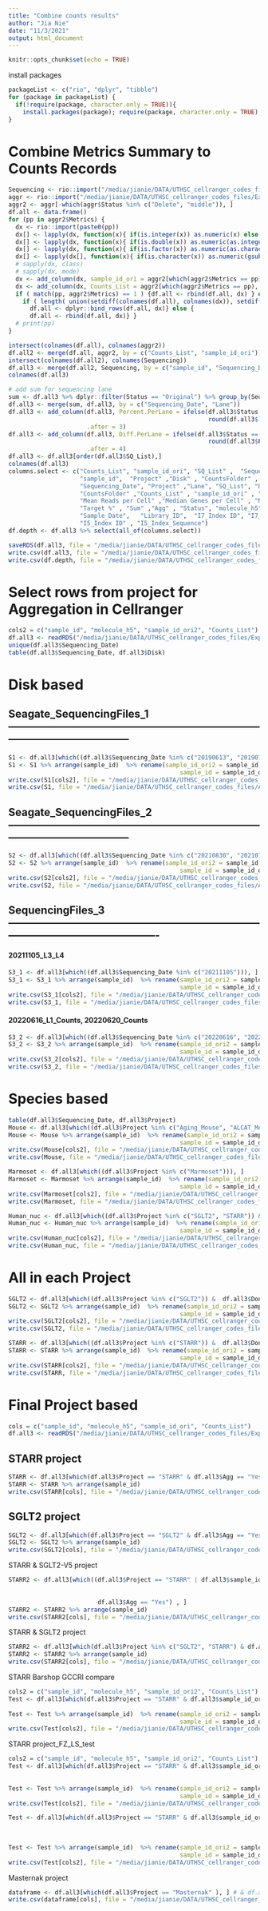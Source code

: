 ```yaml
---
title: "Combine counts results"
author: "Jia Nie"
date: "11/3/2021"
output: html_document
---
```


```r
knitr::opts_chunk$set(echo = TRUE)
```

install packages
```r
packageList <- c("rio", "dplyr", "tibble")
for (package in packageList) {
  if(!require(package, character.only = TRUE)){
    install.packages(package); require(package, character.only = TRUE); }
}
```

# Combine Metrics Summary to Counts Records
```r
Sequencing <- rio::import("/media/jianie/DATA/UTHSC_cellranger_codes_files/ExperimentSummaryFiles/Form 2_Sequencing Samples.xlsx")
aggr <- rio::import("/media/jianie/DATA/UTHSC_cellranger_codes_files/ExperimentSummaryFiles/Form 3_cellranger_counts_summary.xlsx")
aggr2 <- aggr[-which(aggr$Status %in% c("Delete", "middle")), ]
df.all <- data.frame()
for (pp in aggr2$Metrics) {
  dx <- rio::import(paste0(pp))
  dx[] <- lapply(dx, function(x){ if(is.integer(x)) as.numeric(x) else x} )
  dx[] <- lapply(dx, function(x){ if(is.double(x)) as.numeric(as.integer(x)) else x} )
  dx[] <- lapply(dx, function(x){ if(is.factor(x)) as.numeric(as.character(x)) else x} )
  dx[] <- lapply(dx[], function(x){ if(is.character(x)) as.numeric(gsub("%|,", "", x)) else x} )
  # sapply(dx, class)
  # sapply(dx, mode)
  dx <- add_column(dx, sample_id_ori = aggr2[which(aggr2$Metrics == pp), "sample_id_ori"], .before = 1)
  dx <- add_column(dx, Counts_List = aggr2[which(aggr2$Metrics == pp), "Counts_List"], .before = 1)
  if ( match(pp, aggr2$Metrics) == 1 ) {df.all <- rbind(df.all, dx) } else {
    if ( length( union(setdiff(colnames(df.all), colnames(dx)), setdiff(colnames(dx), colnames(df.all))) ) > 0 ) {
      df.all <- dplyr::bind_rows(df.all, dx)} else {
      df.all <- rbind(df.all, dx)} } 
  # print(pp)
}

intersect(colnames(df.all), colnames(aggr2))
df.all2 <- merge(df.all, aggr2, by = c("Counts_List", "sample_id_ori"))
intersect(colnames(df.all2), colnames(Sequencing))
df.all3 <- merge(df.all2, Sequencing, by = c("sample_id", "Sequencing_Date", "Project", "Lane", "SQ_List", "Disk", "CountsFolder"))
colnames(df.all3)

# add sum for sequencing lane
sum <- df.all3 %>% dplyr::filter(Status == "Original") %>% group_by(Sequencing_Date, Lane) %>% summarise(Sum.Sequencing = sum(`Number of Reads`))
df.all3 <- merge(sum, df.all3, by = c("Sequencing_Date", "Lane"))
df.all3 <- add_column(df.all3, Percent.PerLane = ifelse(df.all3$Status == "Original", 
                                                        round(df.all3$`Number of Reads`/df.all3$Sum.Sequencing *100, digits = 1), NA), 
                      .after = 3)
df.all3 <- add_column(df.all3, Diff.PerLane = ifelse(df.all3$Status == "Original", 
                                                        round(df.all3$Percent.PerLane - (df.all3$`Target %` *100), digits = 1), NA), 
                      .after = 4)
df.all3 <- df.all3[order(df.all3$SQ_List),]
colnames(df.all3)
columns.select <- c("Counts_List", "sample_id_ori", "SQ_List" ,  "Sequencing_Date", "Lane" , 
                    "sample_id",  "Project" ,"Disk" , "CountsFolder" , "sample_id" ,
                    "Sequencing_Date", "Project" ,"Lane", "SQ_List", "Disk",
                    "CountsFolder" ,"Counts_List" , "sample_id_ori" , "Estimated Number of Cells" ,
                    "Mean Reads per Cell" ,"Median Genes per Cell" , "Number of Reads", "Cell Numbers",  "Reads/Cell", "Reads/Sample",
                    "Target %" , "Sum" ,"Agg" , "Status", "molecule_h5",  
                    "Sample_Date",   "Library_ID",  "I7_Index ID", "I7_Index_Sequence" ,
                    "I5_Index ID" , "I5_Index_Sequence")
df.depth <- df.all3 %>% select(all_of(columns.select))
```


```r
saveRDS(df.all3, file = "/media/jianie/DATA/UTHSC_cellranger_codes_files/ExperimentSummaryFiles/Form 4_Counts_Sequencing_Combine.Rds")
write.csv(df.all3, file = "/media/jianie/DATA/UTHSC_cellranger_codes_files/ExperimentSummaryFiles/Form 4_Counts_Sequencing_Combine.csv", row.names = FALSE)
write.csv(df.depth, file = "/media/jianie/DATA/UTHSC_cellranger_codes_files/ExperimentSummaryFiles/Form 4_Counts_Sequencing_Combine_simple.csv", row.names = FALSE)
```




# Select rows from project for Aggregation in Cellranger
```r
cols2 = c("sample_id", "molecule_h5", "sample_id_ori2", "Counts_List")
df.all3 <- readRDS("/media/jianie/DATA/UTHSC_cellranger_codes_files/ExperimentSummaryFiles/Form 4_Counts_Sequencing_Combine.Rds")
unique(df.all3$Sequencing_Date)
table(df.all3$Sequencing_Date, df.all3$Disk)
```

# Disk based
## Seagate_SequencingFiles_1 -----------------------------------------------------------------------------------------------------------
```r
S1 <- df.all3[which((df.all3$Sequencing_Date %in% c("20190613", "20190717", "20190816", "20190912", "20191121", "20210114"))), ]
S1 <- S1 %>% arrange(sample_id)  %>% rename(sample_id_ori2 = sample_id,
                                                sample_id = sample_id_ori)
write.csv(S1[cols2], file = "/media/jianie/DATA/UTHSC_cellranger_codes_files/AggrFiles/S1.agg.csv", row.names=FALSE)
write.csv(S1, file = "/media/jianie/DATA/UTHSC_cellranger_codes_files/AggrFiles/S1.csv", row.names=FALSE)

```

## Seagate_SequencingFiles_2 -----------------------------------------------------------------------------------------------------------
```r
S2 <- df.all3[which((df.all3$Sequencing_Date %in% c("20210830", "20210716", "20210126"))), ]
S2 <- S2 %>% arrange(sample_id)  %>% rename(sample_id_ori2 = sample_id,
                                                sample_id = sample_id_ori)
write.csv(S2[cols2], file = "/media/jianie/DATA/UTHSC_cellranger_codes_files/AggrFiles/S2.agg.csv", row.names=FALSE)
write.csv(S2, file = "/media/jianie/DATA/UTHSC_cellranger_codes_files/AggrFiles/S2.csv", row.names=FALSE)
```

## SequencingFiles_3 -------------------------------------------------------------------------------------------------------------------
#### 20211105_L3_L4
```r
S3_1 <- df.all3[which((df.all3$Sequencing_Date %in% c("20211105"))), ]
S3_1 <- S3_1 %>% arrange(sample_id)  %>% rename(sample_id_ori2 = sample_id,
                                                sample_id = sample_id_ori)
write.csv(S3_1[cols2], file = "/media/jianie/DATA/UTHSC_cellranger_codes_files/AggrFiles/S3_1.agg.csv", row.names=FALSE)
write.csv(S3_1, file = "/media/jianie/DATA/UTHSC_cellranger_codes_files/AggrFiles/S3_1.csv", row.names=FALSE)
```

#### 20220616_L1_Counts, 20220620_Counts
```r
S3_2 <- df.all3[which((df.all3$Sequencing_Date %in% c("20220616", "20220620"))), ]
S3_2 <- S3_2 %>% arrange(sample_id)  %>% rename(sample_id_ori2 = sample_id,
                                                sample_id = sample_id_ori)
write.csv(S3_2[cols2], file = "/media/jianie/DATA/UTHSC_cellranger_codes_files/AggrFiles/S3_2.agg.csv", row.names=FALSE)
write.csv(S3_2, file = "/media/jianie/DATA/UTHSC_cellranger_codes_files/AggrFiles/S3_2.csv", row.names=FALSE)
```


# Species based
```r
table(df.all3$Sequencing_Date, df.all3$Project)
Mouse <- df.all3[which((df.all3$Project %in% c("Aging_Mouse", "ALCAT_Mouse"))), ]
Mouse <- Mouse %>% arrange(sample_id)  %>% rename(sample_id_ori2 = sample_id,
                                                sample_id = sample_id_ori)
write.csv(Mouse[cols2], file = "/media/jianie/DATA/UTHSC_cellranger_codes_files/AggrFiles/Mouse.agg.csv", row.names=FALSE)
write.csv(Mouse, file = "/media/jianie/DATA/UTHSC_cellranger_codes_files/AggrFiles/Mouse.csv", row.names=FALSE)
```


```r
Marmoset <- df.all3[which((df.all3$Project %in% c("Marmoset"))), ]
Marmoset <- Marmoset %>% arrange(sample_id)  %>% rename(sample_id_ori2 = sample_id,
                                                sample_id = sample_id_ori)
write.csv(Marmoset[cols2], file = "/media/jianie/DATA/UTHSC_cellranger_codes_files/AggrFiles/Marmoset.agg.csv", row.names=FALSE)
write.csv(Marmoset, file = "/media/jianie/DATA/UTHSC_cellranger_codes_files/AggrFiles/Marmoset.csv", row.names=FALSE)
```


```r
Human_nuc <- df.all3[which((df.all3$Project %in% c("SGLT2", "STARR")) &  df.all3$Done == "Jia" ), ]
Human_nuc <- Human_nuc %>% arrange(sample_id)  %>% rename(sample_id_ori2 = sample_id,
                                                sample_id = sample_id_ori)
write.csv(Human_nuc[cols2], file = "/media/jianie/DATA/UTHSC_cellranger_codes_files/AggrFiles/Human_nuc.agg.csv", row.names=FALSE)
write.csv(Human_nuc, file = "/media/jianie/DATA/UTHSC_cellranger_codes_files/AggrFiles/Human_nuc.csv", row.names=FALSE)
```


# All in each Project 
```r
SGLT2 <- df.all3[which((df.all3$Project %in% c("SGLT2")) &  df.all3$Done == "Jia" ), ]
SGLT2 <- SGLT2 %>% arrange(sample_id)  %>% rename(sample_id_ori2 = sample_id,
                                                sample_id = sample_id_ori)
write.csv(SGLT2[cols2], file = "/media/jianie/DATA/UTHSC_cellranger_codes_files/AggrFiles/SGLT2.all.agg.csv", row.names=FALSE)
write.csv(SGLT2, file = "/media/jianie/DATA/UTHSC_cellranger_codes_files/AggrFiles/SGLT2.all.csv", row.names=FALSE)
```

```r
STARR <- df.all3[which((df.all3$Project %in% c("STARR")) &  df.all3$Done == "Jia" ), ]
STARR <- STARR %>% arrange(sample_id)  %>% rename(sample_id_ori2 = sample_id,
                                                sample_id = sample_id_ori)
write.csv(STARR[cols2], file = "/media/jianie/DATA/UTHSC_cellranger_codes_files/AggrFiles/STARR.all.agg.csv", row.names=FALSE)
write.csv(STARR, file = "/media/jianie/DATA/UTHSC_cellranger_codes_files/AggrFiles/STARR.all.csv", row.names=FALSE)
```


# Final Project based
```r
cols = c("sample_id", "molecule_h5", "sample_id_ori", "Counts_List")
df.all3 <- readRDS("/media/jianie/DATA/UTHSC_cellranger_codes_files/ExperimentSummaryFiles/Form 4_Counts_Sequencing_Combine.Rds")
```

## STARR project
```r
STARR <- df.all3[which(df.all3$Project == "STARR" & df.all3$Agg == "Yes"), ]
STARR <- STARR %>% arrange(sample_id)
write.csv(STARR[cols], file = "/media/jianie/DATA/UTHSC_cellranger_codes_files/AggrFiles/STARR.agg.csv", row.names=FALSE)
```

## SGLT2 project
```r
SGLT2 <- df.all3[which(df.all3$Project == "SGLT2" & df.all3$Agg == "Yes"), ]
SGLT2 <- SGLT2 %>% arrange(sample_id)
write.csv(SGLT2[cols], file = "/media/jianie/DATA/UTHSC_cellranger_codes_files/AggrFiles/SGLT2.agg.csv", row.names=FALSE)
```

STARR & SGLT2-V5 project
```r
STARR2 <- df.all3[which((df.all3$Project == "STARR" | df.all3$sample_id %in% c("76615_V5", "76632_V5", "76638_V5", "76643_V5",
                                                                              "76647_V5", "76649_V5", "76656_V5", "76658_V5",
                                                                              "76660_V5", "76661_V5", "76662_V5", "76664_V5")) & 
                         df.all3$Agg == "Yes") , ]
STARR2 <- STARR2 %>% arrange(sample_id)
write.csv(STARR2[cols], file = "/media/jianie/DATA/UTHSC_cellranger_codes_files/AggrFiles/STARR.SGLT2.V5.agg.csv", row.names=FALSE)
```

STARR & SGLT2 project
```r
STARR2 <- df.all3[which(df.all3$Project %in% c("SGLT2", "STARR") & df.all3$Agg == "Yes") , ]
STARR2 <- STARR2 %>% arrange(sample_id)
write.csv(STARR2[cols], file = "/media/jianie/DATA/UTHSC_cellranger_codes_files/AggrFiles/STARR.SGLT2.agg.csv", row.names=FALSE)

```

STARR Barshop GCCRI compare
```r
cols2 = c("sample_id", "molecule_h5", "sample_id_ori2", "Counts_List")
Test <- df.all3[which(df.all3$Project == "STARR" & df.all3$sample_id_ori %in% c("STARR_085_Bar_force8000", 
                                                                                "STARR_085")), ]
Test <- Test %>% arrange(sample_id)  %>% rename(sample_id_ori2 = sample_id,
                                                sample_id = sample_id_ori)
write.csv(Test[cols2], file = "/media/jianie/DATA/UTHSC_cellranger_codes_files/AggrFiles/STARR_Bar_Compare.agg.csv", row.names=FALSE)
```

STARR project_FZ_LS_test
```r
cols2 = c("sample_id", "molecule_h5", "sample_id_ori2", "Counts_List")
Test <- df.all3[which(df.all3$Project == "STARR" & df.all3$sample_id_ori %in% c("STARR_077", 
                                                                                "STARR_077_LS", "STARR_077_LS_force12248",
                                                                                "STARR_077_FZ", "STARR_077_FZ_force12248")), ]
Test <- Test %>% arrange(sample_id)  %>% rename(sample_id_ori2 = sample_id,
                                                sample_id = sample_id_ori)
write.csv(Test[cols2], file = "/media/jianie/DATA/UTHSC_cellranger_codes_files/AggrFiles/STARR_FZ_Test.agg.csv", row.names=FALSE)

Test <- df.all3[which(df.all3$Project == "STARR" & df.all3$sample_id_ori %in% c("STARR_077", 
                                                                                "STARR_077_10", "STARR_077_10_force12248",
                                                                                "STARR_077_LS", "STARR_077_LS_force18417",
                                                                                "STARR_077_FZ", "STARR_077_FZ_force12248")), ]
Test <- Test %>% arrange(sample_id)  %>% rename(sample_id_ori2 = sample_id,
                                                sample_id = sample_id_ori)
write.csv(Test[cols2], file = "/media/jianie/DATA/UTHSC_cellranger_codes_files/AggrFiles/STARR_FZ.csv", row.names=FALSE)
```

Masternak project
```r
dataframe <- df.all3[which(df.all3$Project == "Masternak" ), ] # & df.all3$Agg == "Yes"
write.csv(dataframe[cols], file = "/media/jianie/DATA/UTHSC_cellranger_codes_files/AggrFiles/Masternak.agg.csv", row.names=FALSE)
```



